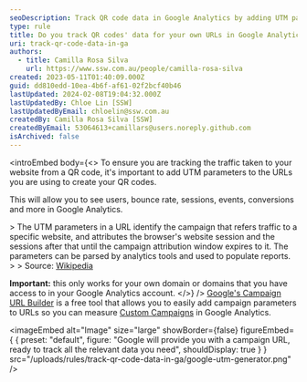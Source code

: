 ```yaml
---
seoDescription: Track QR code data in Google Analytics by adding UTM parameters to URLs and use the Campaign URL Builder tool to measure custom campaigns and gain insights into user behavior.
type: rule
title: Do you track QR codes' data for your own URLs in Google Analytics?
uri: track-qr-code-data-in-ga
authors:
  - title: Camilla Rosa Silva
    url: https://www.ssw.com.au/people/camilla-rosa-silva
created: 2023-05-11T01:40:09.000Z
guid: dd810edd-10ea-4b6f-af61-02f2bcf40b46
lastUpdated: 2024-02-08T19:04:32.000Z
lastUpdatedBy: Chloe Lin [SSW]
lastUpdatedByEmail: chloelin@ssw.com.au
createdBy: Camilla Rosa Silva [SSW]
createdByEmail: 53064613+camillars@users.noreply.github.com
isArchived: false
---
```


<introEmbed
  body={<>
To ensure you are tracking the traffic taken to your website from a QR code, it's important to add UTM parameters to the URLs you are using to create your QR codes.

This will allow you to see users, bounce rate, sessions, events, conversions and more in Google Analytics.

&gt; The UTM parameters in a URL identify the campaign that refers traffic to a specific website, and attributes the browser's website session and the sessions after that until the campaign attribution window expires to it. The parameters can be parsed by analytics tools and used to populate reports.
&gt;
&gt; Source: [Wikipedia](https://en.wikipedia.org/wiki/UTM_parameters#:~:text=The%20UTM%20parameters%20in%20a,and%20used%20to%20populate%20reports.)

**Important:** this only works for your own domain or domains that you have access to in your Google Analytics account.
  </>}
/>
[Google's Campaign URL Builder](https://ga-dev-tools.google/campaign-url-builder/) is a free tool that allows you to easily add campaign parameters to URLs so you can measure [Custom Campaigns](https://support.google.com/analytics/answer/1033863) in Google Analytics.


<imageEmbed
  alt="Image"
  size="large"
  showBorder={false}
  figureEmbed={ {
    preset: "default",
    figure: "Google will provide you with a campaign URL, ready to track all the relevant data you need",
    shouldDisplay: true
  } }
  src="/uploads/rules/track-qr-code-data-in-ga/google-utm-generator.png"
/>
